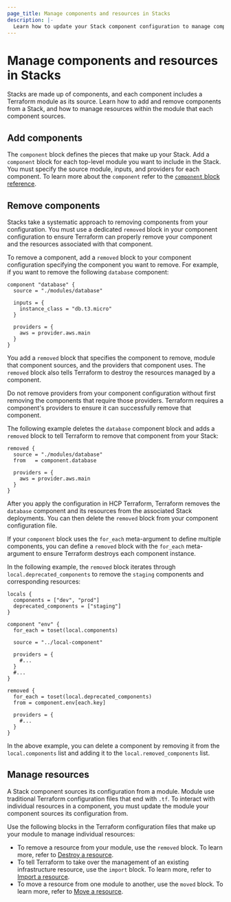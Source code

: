```yaml
---
page_title: Manage components and resources in Stacks
description: |-
  Learn how to update your Stack component configuration to manage components. Also, learn how to manage resources within the Terraform modules that each component sources.
---
```


# Manage components and resources in Stacks

Stacks are made up of components, and each component includes a Terraform module as its source. Learn how to add and remove components from a Stack, and how to manage resources within the module that each component sources.

## Add components

The `component` block defines the pieces that make up your Stack. Add a `component` block for each top-level module you want to include in the Stack. You must specify the source module, inputs, and providers for each component. To learn more about the `component` refer to the [`component` block reference](/terraform/language/block/stack/tfcomponent/component).

## Remove components

Stacks take a systematic approach to removing components from your configuration. You must use a dedicated `removed` block in your component configuration to ensure Terraform can properly remove your component and the resources associated with that component.

To remove a component, add a `removed` block to your component configuration specifying the component you want to remove. For example, if you want to remove the following `database` component:

<CodeBlockConfig filename="component.tfcomponent.hcl">

```hcl
component "database" {
  source = "./modules/database"

  inputs = {
    instance_class = "db.t3.micro"
  }

  providers = {
    aws = provider.aws.main
  }
}
```
</CodeBlockConfig>

You add a `removed` block that specifies the component to remove, module that component sources, and the providers that component uses. The `removed` block also tells Terraform to destroy the resources managed by a component.

<TIP>

Do not remove providers from your component configuration without first removing the components that require those providers. Terraform requires a component's providers to ensure it can successfully remove that component.

</TIP>

The following example deletes the `database` component block and adds a `removed` block to tell Terraform to remove that component from your Stack:

```hcl
removed {
  source = "./modules/database"
  from   = component.database

  providers = {
    aws = provider.aws.main
  }
}
```

After you apply the configuration in HCP Terraform, Terraform removes the `database` component and its resources from the associated Stack deployments. You can then delete the `removed` block from your component configuration file.

If your `component` block uses the `for_each` meta-argument to define multiple components, you can define a `removed` block with the `for_each` meta-argument to ensure Terraform destroys each component instance.

In the following example, the `removed` block iterates through `local.deprecated_components` to remove the `staging` components and corresponding resources:

```hcl
locals {
  components = ["dev", "prod"]
  deprecated_components = ["staging"]
}

component "env" {
  for_each = toset(local.components)

  source = "../local-component"

  providers = {
    #...
  }
  #...
}

removed {
  for_each = toset(local.deprecated_components)
  from = component.env[each.key]

  providers = {
    #...
  }
}
```

In the above example, you can delete a component by removing it from the `local.components` list and adding it to the `local.removed_components` list.

## Manage resources

A Stack component sources its configuration from a module. Module use traditional Terraform configuration files that end with `.tf`. To interact with individual resources in a component, you must update the module your component sources its configuration from.

Use the following blocks in the Terraform configuration files that make up your module to manage individual resources:

- To remove a resource from your module, use the `removed` block. To learn more, refer to [Destroy a resource](/terraform/language/resources/destroy).
- To tell Terraform to take over the management of an existing infrastructure resource, use the `import` block. To learn more, refer to [Import a resource](/terraform/language/import).
- To move a resource from one module to another, use the `moved` block. To learn more, refer to [Move a resource](/terraform/language/modules/develop/refactoring#move-a-resource-or-module).
